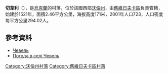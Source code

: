 {{coord|51|30|8|N|24|26|15|E|scale:30000|display=title}}

'''切韋利'''（{{lang-uk|Чевель}}），是[[烏克蘭|烏克蘭]]的村落，位於該國西部[[沃倫州|沃倫州]]，由[[舊維日夫卡區|舊維日夫卡區]]負責管轄，始建於1521年，面積2.46平方公里，海拔高度171米，2001年人口723，人口密度每平方公里294.02人。

==參考資料==
*[http://gska2.rada.gov.ua/pls/z7502/A005?rdat1=16.01.2010&rf7571=4644 Чевель]{{dead link|date=2017年11月 |bot=InternetArchiveBot |fix-attempted=yes }}
* [http://weather.in.ua/ua/volynskaja/27851 Погода в селі Чевель] {{Wayback|url=http://weather.in.ua/ua/volynskaja/27851 |date=20111219110723 }}

[[Category:沃倫州村落|Category:沃倫州村落]]
[[Category:舊維日夫卡區村落|Category:舊維日夫卡區村落]]


{{Volyn-geo-stub}}